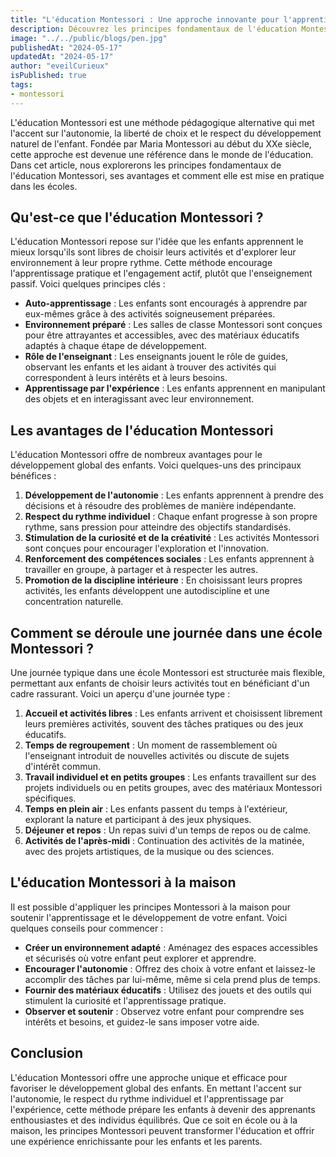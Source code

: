 ```yaml
---
title: "L'éducation Montessori : Une approche innovante pour l'apprentissage"
description: Découvrez les principes fondamentaux de l'éducation Montessori, une approche centrée sur l'enfant qui favorise l'autonomie, la créativité, et le développement global des élèves.
image: "../../public/blogs/pen.jpg"
publishedAt: "2024-05-17"
updatedAt: "2024-05-17"
author: "eveilCurieux"
isPublished: true
tags: 
- montessori
---
```



L'éducation Montessori est une méthode pédagogique alternative qui met l'accent sur l'autonomie, la liberté de choix et le respect du développement naturel de l'enfant. Fondée par Maria Montessori au début du XXe siècle, cette approche est devenue une référence dans le monde de l'éducation. Dans cet article, nous explorerons les principes fondamentaux de l'éducation Montessori, ses avantages et comment elle est mise en pratique dans les écoles.

## Qu'est-ce que l'éducation Montessori ?

L'éducation Montessori repose sur l'idée que les enfants apprennent le mieux lorsqu'ils sont libres de choisir leurs activités et d'explorer leur environnement à leur propre rythme. Cette méthode encourage l'apprentissage pratique et l'engagement actif, plutôt que l'enseignement passif. Voici quelques principes clés :

- **Auto-apprentissage** : Les enfants sont encouragés à apprendre par eux-mêmes grâce à des activités soigneusement préparées.
- **Environnement préparé** : Les salles de classe Montessori sont conçues pour être attrayantes et accessibles, avec des matériaux éducatifs adaptés à chaque étape de développement.
- **Rôle de l'enseignant** : Les enseignants jouent le rôle de guides, observant les enfants et les aidant à trouver des activités qui correspondent à leurs intérêts et à leurs besoins.
- **Apprentissage par l'expérience** : Les enfants apprennent en manipulant des objets et en interagissant avec leur environnement.

## Les avantages de l'éducation Montessori

L'éducation Montessori offre de nombreux avantages pour le développement global des enfants. Voici quelques-uns des principaux bénéfices :

1. **Développement de l'autonomie** : Les enfants apprennent à prendre des décisions et à résoudre des problèmes de manière indépendante.
2. **Respect du rythme individuel** : Chaque enfant progresse à son propre rythme, sans pression pour atteindre des objectifs standardisés.
3. **Stimulation de la curiosité et de la créativité** : Les activités Montessori sont conçues pour encourager l'exploration et l'innovation.
4. **Renforcement des compétences sociales** : Les enfants apprennent à travailler en groupe, à partager et à respecter les autres.
5. **Promotion de la discipline intérieure** : En choisissant leurs propres activités, les enfants développent une autodiscipline et une concentration naturelle.

## Comment se déroule une journée dans une école Montessori ?

Une journée typique dans une école Montessori est structurée mais flexible, permettant aux enfants de choisir leurs activités tout en bénéficiant d'un cadre rassurant. Voici un aperçu d'une journée type :

1. **Accueil et activités libres** : Les enfants arrivent et choisissent librement leurs premières activités, souvent des tâches pratiques ou des jeux éducatifs.
2. **Temps de regroupement** : Un moment de rassemblement où l'enseignant introduit de nouvelles activités ou discute de sujets d'intérêt commun.
3. **Travail individuel et en petits groupes** : Les enfants travaillent sur des projets individuels ou en petits groupes, avec des matériaux Montessori spécifiques.
4. **Temps en plein air** : Les enfants passent du temps à l'extérieur, explorant la nature et participant à des jeux physiques.
5. **Déjeuner et repos** : Un repas suivi d'un temps de repos ou de calme.
6. **Activités de l'après-midi** : Continuation des activités de la matinée, avec des projets artistiques, de la musique ou des sciences.

## L'éducation Montessori à la maison

Il est possible d'appliquer les principes Montessori à la maison pour soutenir l'apprentissage et le développement de votre enfant. Voici quelques conseils pour commencer :

- **Créer un environnement adapté** : Aménagez des espaces accessibles et sécurisés où votre enfant peut explorer et apprendre.
- **Encourager l'autonomie** : Offrez des choix à votre enfant et laissez-le accomplir des tâches par lui-même, même si cela prend plus de temps.
- **Fournir des matériaux éducatifs** : Utilisez des jouets et des outils qui stimulent la curiosité et l'apprentissage pratique.
- **Observer et soutenir** : Observez votre enfant pour comprendre ses intérêts et besoins, et guidez-le sans imposer votre aide.

## Conclusion

L'éducation Montessori offre une approche unique et efficace pour favoriser le développement global des enfants. En mettant l'accent sur l'autonomie, le respect du rythme individuel et l'apprentissage par l'expérience, cette méthode prépare les enfants à devenir des apprenants enthousiastes et des individus équilibrés. Que ce soit en école ou à la maison, les principes Montessori peuvent transformer l'éducation et offrir une expérience enrichissante pour les enfants et les parents.
